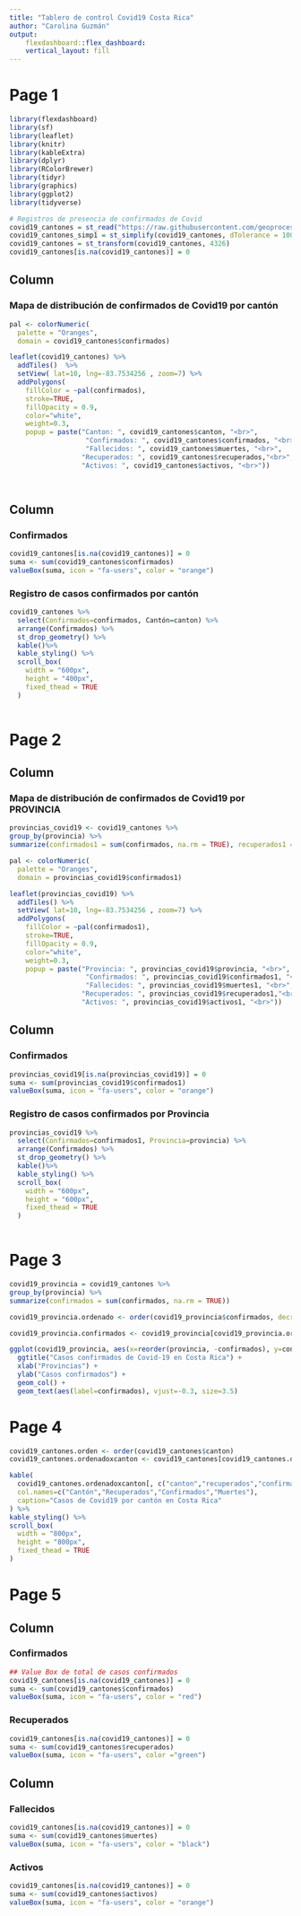 ```yaml
---
title: "Tablero de control Covid19 Costa Rica"
author: "Carolina Guzmán"
output: 
    flexdashboard::flex_dashboard:
    vertical_layout: fill  
---
```


Page 1
===================================== 

```r
library(flexdashboard)
library(sf)
library(leaflet)
library(knitr)
library(kableExtra)
library(dplyr)
library(RColorBrewer)
library(tidyr)
library(graphics)
library(ggplot2)
library(tidyverse)

# Registros de presencia de confirmados de Covid
covid19_cantones = st_read("https://raw.githubusercontent.com/geoprocesamiento-2020i/datos/master/covid19/casos/cr/cr-covid19-cantones.geojson")
covid19_cantones_simp1 = st_simplify(covid19_cantones, dTolerance = 1000)
covid19_cantones = st_transform(covid19_cantones, 4326)
covid19_cantones[is.na(covid19_cantones)] = 0
```
    
Column {data-width=650}
-----------------------------------------------------------------------


### Mapa de distribución de confirmados de Covid19 por cantón

```r
pal <- colorNumeric(
  palette = "Oranges",
  domain = covid19_cantones$confirmados)

leaflet(covid19_cantones) %>%
  addTiles()  %>% 
  setView( lat=10, lng=-83.7534256 , zoom=7) %>%
  addPolygons( 
    fillColor = ~pal(confirmados), 
    stroke=TRUE, 
    fillOpacity = 0.9, 
    color="white", 
    weight=0.3,
    popup = paste("Canton: ", covid19_cantones$canton, "<br>",
                   "Confirmados: ", covid19_cantones$confirmados, "<br>",
                   "Fallecidos: ", covid19_cantones$muertes, "<br>",
                  "Recuperados: ", covid19_cantones$recuperados,"<br>",
                  "Activos: ", covid19_cantones$activos, "<br>"))

  
```

Column {data-width=350}
-----------------------------------------------------------------------

### Confirmados 

```r
covid19_cantones[is.na(covid19_cantones)] = 0
suma <- sum(covid19_cantones$confirmados)           
valueBox(suma, icon = "fa-users", color = "orange")
```

### Registro de casos confirmados por cantón 

```r
covid19_cantones %>%
  select(Confirmados=confirmados, Cantón=canton) %>%
  arrange(Confirmados) %>%
  st_drop_geometry() %>%
  kable()%>%
  kable_styling() %>%
  scroll_box(
    width = "600px", 
    height = "400px", 
    fixed_thead = TRUE
  )
  
```


   
Page 2
=====================================     


Column {data-width=650}
-----------------------------------------------------------------------


### Mapa de distribución de confirmados de Covid19 por PROVINCIA

```r


provincias_covid19 <- covid19_cantones %>%
group_by(provincia) %>%
summarize(confirmados1 = sum(confirmados, na.rm = TRUE), recuperados1 = sum(recuperados, na.rm = TRUE), muertes1 = sum(muertes, na.rm = TRUE), activos1 = sum(activos, na.rm = TRUE), area1 = sum(area, na.rm = TRUE))

pal <- colorNumeric(
  palette = "Oranges",
  domain = provincias_covid19$confirmados1)

leaflet(provincias_covid19) %>%
  addTiles() %>%
  setView( lat=10, lng=-83.7534256 , zoom=7) %>%
  addPolygons( 
    fillColor = ~pal(confirmados1), 
    stroke=TRUE, 
    fillOpacity = 0.9, 
    color="white", 
    weight=0.3,
    popup = paste("Provincia: ", provincias_covid19$provincia, "<br>",
                   "Confirmados: ", provincias_covid19$confirmados1, "<br>",
                   "Fallecidos: ", provincias_covid19$muertes1, "<br>",
                  "Recuperados: ", provincias_covid19$recuperados1,"<br>",
                  "Activos: ", provincias_covid19$activos1, "<br>"))


```



Column {data-width=350}
-----------------------------------------------------------------------


### Confirmados 

```r
provincias_covid19[is.na(provincias_covid19)] = 0
suma <- sum(provincias_covid19$confirmados1)           
valueBox(suma, icon = "fa-users", color = "orange")
```

### Registro de casos confirmados por Provincia 

```r
provincias_covid19 %>%
  select(Confirmados=confirmados1, Provincia=provincia) %>%
  arrange(Confirmados) %>%
  st_drop_geometry() %>%
  kable()%>%
  kable_styling() %>%
  scroll_box(
    width = "600px", 
    height = "600px", 
    fixed_thead = TRUE
  )
  
```

Page 3
=====================================     

```r
covid19_provincia = covid19_cantones %>%
group_by(provincia) %>%
summarize(confirmados = sum(confirmados, na.rm = TRUE))

covid19_provincia.ordenado <- order(covid19_provincia$confirmados, decreasing=TRUE)

covid19_provincia.confirmados <- covid19_provincia[covid19_provincia.ordenado,]

ggplot(covid19_provincia, aes(x=reorder(provincia, -confirmados), y=confirmados)) +
  ggtitle("Casos confirmados de Covid-19 en Costa Rica") +
  xlab("Provincias") + 
  ylab("Casos confirmados") +  
  geom_col() +
  geom_text(aes(label=confirmados), vjust=-0.3, size=3.5)
```

Page 4
=====================================   
```r
covid19_cantones.orden <- order(covid19_cantones$canton)
covid19_cantones.ordenadoxcanton <- covid19_cantones[covid19_cantones.orden,]

kable(
  covid19_cantones.ordenadoxcanton[, c("canton","recuperados","confirmados","muertes"), drop = TRUE], 
  col.names=c("Cantón","Recuperados","Confirmados","Muertes"),  
  caption="Casos de Covid19 por cantón en Costa Rica"
) %>%
kable_styling() %>%
scroll_box(
  width = "800px", 
  height = "800px", 
  fixed_thead = TRUE
)

```

Page 5
=====================================   

Column {data-width=350}
-----------------------------------------------------------------------

### Confirmados

```r
## Value Box de total de casos confirmados
covid19_cantones[is.na(covid19_cantones)] = 0
suma <- sum(covid19_cantones$confirmados)           
valueBox(suma, icon = "fa-users", color = "red")
```

### Recuperados

```r
covid19_cantones[is.na(covid19_cantones)] = 0
suma <- sum(covid19_cantones$recuperados)           
valueBox(suma, icon = "fa-users", color ="green")
```

Column {data-width=350}
-----------------------------------------------------------------------



### Fallecidos

```r
covid19_cantones[is.na(covid19_cantones)] = 0
suma <- sum(covid19_cantones$muertes)           
valueBox(suma, icon = "fa-users", color = "black")
```

### Activos

```r
covid19_cantones[is.na(covid19_cantones)] = 0
suma <- sum(covid19_cantones$activos)           
valueBox(suma, icon = "fa-users", color = "orange")
```


